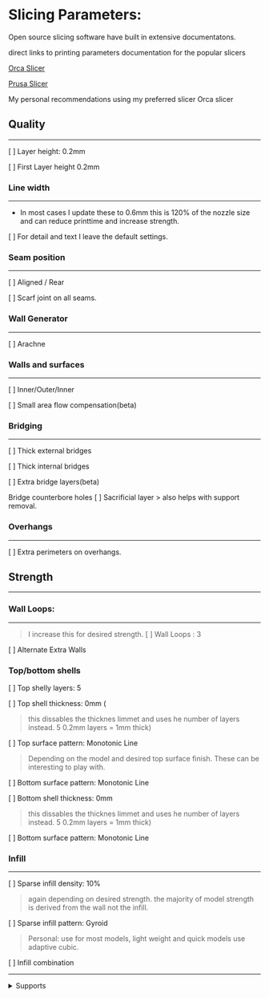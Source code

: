 
# Slicing Parameters:

Open source slicing software have built in extensive documentatons. 

direct links to printing parameters documentation for the popular slicers 

[Orca Slicer](https://github.com/SoftFever/OrcaSlicer/wiki/#process-settings)

[Prusa Slicer](https://help.prusa3d.com/category/print-settings_212)


<Callout type="info">

My personal recommendations using my preferred slicer Orca slicer

</Callout>




## Quality
---
 [ ]  Layer height: 0.2mm

 [ ]  First Layer height 0.2mm

### Line width
---
- In most cases I update these to 0.6mm this is 120% of the nozzle size and can reduce printtime and increase strength. 

 [ ] For detail and text I leave the default settings.

### Seam position
---
 [ ] Aligned / Rear

 [ ] Scarf joint on all seams.

### Wall Generator
---
 [ ] Arachne

### Walls and surfaces 
---
 [ ] Inner/Outer/Inner

 [ ] Small area flow compensation(beta)

### Bridging 
---
 [ ] Thick external bridges

 [ ] Thick internal bridges

 [ ] Extra bridge layers(beta)

Bridge counterbore holes
 [ ] Sacrificial layer 
    > also helps with support removal.

### Overhangs
---
 [ ] Extra perimeters on overhangs.


## Strength 
---
### Wall Loops:
---  
> I increase this for desired strength.
 [ ] Wall Loops : 3

 [ ] Alternate Extra Walls


### Top/bottom shells
 [ ] Top shelly layers: 5

 [ ] Top shell thickness: 0mm (
> this dissables the thicknes limmet and uses he number of layers instead. 5 0.2mm layers = 1mm thick) 

 [ ] Top surface pattern: Monotonic Line
> Depending on the model and desired top surface finish. These can be interesting to play with. 

 [ ] Bottom surface pattern: Monotonic Line

 [ ] Bottom shell thickness: 0mm
> this dissables the thicknes limmet and uses he number of layers instead. 5 0.2mm layers = 1mm thick) 

 [ ] Bottom surface pattern: Monotonic Line

### Infill 
---
 [ ] Sparse infill density: 10%
> again depending on desired strength. the majority of model strength is derived from the wall not the infill.

 [ ] Sparse infill pattern: Gyroid
> Personal: use for most models, light weight and quick models use adaptive cubic.

 [ ] Infill combination


---
<details>
  <summary>Supports</summary> 
I avoid using supports as much as possible, however when I do I use the following settings. 
The following is my thougth process:



### Identifiy the areas need for support
- is the area a direct line from the build plate?
- is the area not in a direct line to the build plate?

### If the suppots dot not need to be roughted around other parts, I prefer standard dupports

### If the model requres significat support, I referr tree supports. 

### If the model is printed in PLA and I have a multi materal system avaliable, I will change the support interface layer to PETG 
-PLA will not bond to PETG, this allows for easy removal of the support interface layer.

<Callout type="warning">

If you atempt to use PETG with PLA Supports, the PLA may [JAM](/Troubleshooting) your hotend. 

</Callout>

![TreevsStandatrd.webp](https://cdn.jsdelivr.net/gh/JamesD3d/info3dimages@main/i/SLICERS/TreevsStandatrd.webp)





### Others 
---
- [ ]Brim type: Mouse ear (if needed)
> this places small tabs on sections of a print that may lif due to internal tension. These are very easy to remove. 

 [ ] Verbose Gcode

 [ ] Label objects

 [ ] Exclude objects
> if the printer supports the feature. During the print of multiplul models , this feature allows you to skip a model that failed and continue printing the other without loosing progress. 
